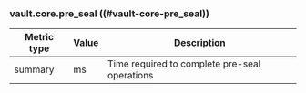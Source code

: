 ### vault.core.pre_seal ((#vault-core-pre_seal))

Metric type | Value | Description
----------- | ----- | -----------
summary     | ms    | Time required to complete pre-seal operations